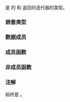 {{cpp/ranges/title|{{small|repeat_view&lt;W, Bound&gt;::}}''iterator''}}
{{cpp/ranges/repeat_view/navbar}}
{{dcl begin}}
{{dcla|expos=yes|
struct /*iterator*/;
}}
{{dcl end}}

{{c/core|ranges::repeat_view&lt;W, Bound&gt;::}}{{tti|iterator}} 是 {{c/core|ranges::repeat_view&lt;W, Bound&gt;}} 的 {{rlpt|/#begin|begin()}} 和 {{rlpt|/#end|end()}} 返回的迭代器的类型。

===嵌套类型===
{{dsc begin}}
{{dsc h2|仅用于阐述的类型}}
{{dsc hitem|类型|定义}}
{{dsc expos mem type|index-type|{{c/core|std::conditional_t&lt;std::same_as&lt;Bound, std::unreachable_sentinel_t&gt;,}}&lt;br&gt;{{nbspt|19}}{{c/core|std::ptrdiff_t, Bound&gt;}}}}
{{dsc h2|迭代器属性类型}}
{{dsc hitem|类型|定义}}
{{dsc|{{tt|iterator_concept}}|{{lc|std::random_access_iterator_tag}}}}
{{dsc|{{tt|iterator_category}}|{{lc|std::random_access_iterator_tag}}}}
{{dsc|{{tt|value_type}}|{{tt|W}}}}
{{dsc|{{tt|difference_type}}{{anchor|difference_type}}|{{c/core|std::conditional_t&lt;}}{{lti|cpp/iterator/is-integer-like|is-signed-integer-like}}{{sep}}{{c/core|&lt;}}{{tti|index-type}}{{sep}}{{c/core|&gt;,}}&lt;br&gt;{{nbspt|19}}{{tti|index-type}}{{sep}}{{c/core|,}}{{nbspt}}{{lti|cpp/ranges/iota_view/iterator|iota-diff-t}}{{sep}}{{c/core|&lt;}}{{tti|index-type}}{{sep}}{{c/core|&gt;&gt;}}}}
{{dsc end}}

===数据成员===
{{dsc begin}}
{{dsc hitem|成员|定义}}
{{dsc expos mem obj|spec={{c/core|const W*}}|value_|id=value|指向要重复的值的指针}}
{{dsc expos mem obj|spec={{tti|index-type}}|current_|id=current|当前位置}}
{{dsc end}}

===成员函数===
{{member|{{small|std::ranges::repeat_view::''iterator''::}}''iterator''|2=
{{dcl begin}}
{{dcl|num=1|since=c++23|1=
/*iterator*/() = default;
}}
{{dcla|num=2|since=c++23|expos=yes|1=
constexpr explicit /*iterator*/
    ( const W* value, /*index-type*/ b = /*index-type*/() );
}}
{{dcl end}}

构造迭代器。{{rlpt|/|ranges::repeat_view}} 的 {{rlpt|/#begin|begin()}} 和 {{rlpt|/#end|end()}} 会调用重载 {{v|2}}。

@1@ 以 {{c|nullptr}} 初始化 {{lsi|#value_}}{{sep}}，并值初始化 {{lsi|#current_}}{{sep}}。

@2@ 以 {{c|value}} 初始化 {{lsi|#value_}}{{sep}}，并以 {{c|b}} 初始化 {{lsi|#current_}}{{sep}}。
@@ 如果 {{tt|Bound}} 不是 {{lc|std::unreachable_sentinel_t}} 且 {{c|b}} 为负，那么行为未定义。
}}

{{member|{{small|std::ranges::repeat_view::''iterator''::}}operator*|2=
{{ddcl|since=c++23|
constexpr const W&amp; operator*() const noexcept;
}}

返回 {{box|{{c/core|*}}{{lsi|#value_}}}}。
}}

{{member|{{small|std::ranges::repeat_view::''iterator''::}}operator[]|2=
{{ddcl|since=c++23|
constexpr const W&amp; operator[]( difference_type n ) const noexcept;
}}

返回 {{c|*(*this + n)}}。
}}

{{member|{{small|std::ranges::repeat_view::''iterator''::}}operator++|2=
{{dcl begin}}
{{dcl|num=1|since=c++23|1=
constexpr /*iterator*/&amp; operator++();
}}
{{dcl|num=2|since=c++23|1=
constexpr void operator++(int);
}}
{{dcl end}}

@1@ 等价于 {{box|{{c/core|++}}{{lsi|#current_}}{{sep}}{{c/core|; return *this;}}}}。

@2@ 等价于 {{c|1=auto tmp = *this; ++*this; return tmp;}}。
}}

{{member|{{small|std::ranges::repeat_view::''iterator''::}}operator--|2=
{{dcl begin}}
{{dcl|num=1|since=c++23|1=
constexpr /*iterator*/&amp; operator--();
}}
{{dcl|num=2|since=c++23|1=
constexpr /*iterator*/ operator--(int);
}}
{{dcl end}}

@1@ 等价于 {{box|{{c/core|--}}{{lsi|#current_}}{{sep}}{{c/core|; return *this;}}}}。
@@ 如果 {{tt|Bound}} 不是 {{lc|std::unreachable_sentinel_t}} 且 {{box|{{lsi|#current_}}}} 非正，那么行为未定义。

@2@ 等价于 {{c|1=auto tmp = *this; --*this; return tmp;}}。
}}

{{member|1={{small|std::ranges::repeat_view::''iterator''::}}operator+=|2=
{{ddcl|since=c++23|1=
constexpr /*iterator*/&amp; operator+=( difference_type n );
}}

等价于 {{box|{{lsi|#current_}}{{nbspt}}{{c/core|1=+= n; return *this;}}}}。

如果 {{tt|Bound}} 不是 {{lc|std::unreachable_sentinel_t}} 且 {{box|{{lsi|#current_}}{{nbspt}}{{c/core|+ n}}}} 为负，那么行为未定义。
}}

{{member|1={{small|std::ranges::repeat_view::''iterator''::}}operator-=|2=
{{ddcl|since=c++23|1=
constexpr /*iterator*/&amp; operator-=( difference_type n );
}}

等价于 {{box|{{lsi|#current_}}{{nbspt}}{{c/core|1=-= n; return *this;}}}}。

如果 {{tt|Bound}} 不是 {{lc|std::unreachable_sentinel_t}} 且 {{box|{{lsi|#current_}}{{nbspt}}{{c/core|- n}}}} 为负，那么行为未定义。
}}

===非成员函数===
{{member|1=operator==, &lt;=&gt;{{small|(std::ranges::repeat_view::''iterator'')}}|2=
{{dcl begin}}
{{dcl|num=1|since=c++23|1=
friend constexpr bool operator==
    ( const /*iterator*/&amp; x, const /*iterator*/&amp; y );
}}
{{dcl|num=2|since=c++23|1=
friend constexpr auto operator&lt;=&gt;
    ( const /*iterator*/&amp; x, const /*iterator*/&amp; y );
}}
{{dcl end}}

@1@ 返回 {{box|{{c/core|x.}}{{lsi|#current_}}{{nbspt}}{{c/core|1=== y.}}{{lsi|#current_}}}}。

@2@ 返回 {{box|{{c/core|x.}}{{lsi|#current_}}{{nbspt}}{{c/core|1=&lt;=&gt; y.}}{{lsi|#current_}}}}。

{{cpp/note synthesized eq}}

{{cpp/hidden friend|{{tt|''iterator''}}|plural=yes}}
}}

{{member|1=operator+{{small|(std::ranges::repeat_view::''iterator'')}}|2=
{{dcl begin}}
{{dcl|num=1|since=c++23|
friend constexpr /*iterator*/ operator+( /*iterator*/ i, difference_type n );
}}
{{dcl|num=2|since=c++23|
friend constexpr /*iterator*/ operator+( difference_type n, /*iterator*/ i );
}}
{{dcl end}}

等价于 {{c|1=i += n; return i;}}。

{{cpp/hidden friend|{{tt|''iterator''}}|plural=yes}}
}}

{{member|1=operator-{{small|(std::ranges::repeat_view::''iterator'')}}|2=
{{dcl begin}}
{{dcl|num=1|since=c++23|
friend constexpr /*iterator*/ operator-( /*iterator*/ i, difference_type n );
}}
{{dcl|num=2|since=c++23|
friend constexpr difference_type operator-( const /*iterator*/&amp; x,
                                            const /*iterator*/&amp; y );
}}
{{dcl end}}

@1@ 等价于 {{c|1=i -= n; return i;}}。

@2@ 返回 {{box|{{c/core|static_cast&lt;}}{{lst|#difference_type}}{{c/core|&gt;(x.}}{{lsi|#current_}}{{sep}}{{c/core|) -}}&lt;br&gt;{{nbspt|4}}{{c/core|static_cast&lt;}}{{lst|#difference_type}}{{c/core|&gt;(y.}}{{lsi|#current_}}{{sep}}{{c/core|)}}}}。

{{cpp/hidden friend|{{tt|''iterator''}}|plural=yes}}
}}

===注解===
{{tti|iterator}} 始终是 {{lconcept|random_access_iterator}}。

{{langlinks|de|en|es|ja|ru}}